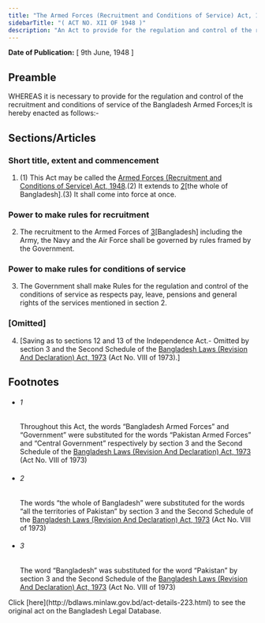 ```yaml
---
title: "The Armed Forces (Recruitment and Conditions of Service) Act, 1948"
sidebarTitle: "( ACT NO. XII OF 1948 )"
description: "An Act to provide for the regulation and control of the recruitment and conditions of service of the Bangladesh Armed Forces.1♣"
---
```


**Date of Publication:** [ 9th June, 1948 ]

## Preamble

WHEREAS it is necessary to provide for the regulation and control of the recruitment and conditions of service of the Bangladesh Armed Forces;It is hereby enacted as follows:-

## Sections/Articles

### Short title, extent and commencement

1. (1) This Act may be called the [Armed Forces (Recruitment and Conditions of Service) Act, 1948](/laws/act-223 "Armed Forces (Recruitment and Conditions of Service) Act, 1948").(2) It extends to [2](1)[the whole of Bangladesh].(3) It shall come into force at once.

### Power to make rules for recruitment

2. The recruitment to the Armed Forces of [3](1)[Bangladesh] including the Army, the Navy and the Air Force shall be governed by rules framed by the Government.

### Power to make rules for conditions of service

3. The Government shall make Rules for the regulation and control of the conditions of service as respects pay, leave, pensions and general rights of the services mentioned in section 2.

### [Omitted]

4. [Saving as to sections 12 and 13 of the Independence Act.- Omitted by section 3 and the Second Schedule of the [Bangladesh Laws (Revision And Declaration) Act, 1973](/laws/act-430 "Bangladesh Laws (Revision And Declaration) Act, 1973") (Act No. VIII of 1973).]

## Footnotes

- ###### 1

  Throughout this Act, the words “Bangladesh Armed Forces” and “Government” were substituted for the words “Pakistan Armed Forces” and “Central Government” respectively by section 3 and the Second Schedule of the [Bangladesh Laws (Revision And Declaration) Act, 1973](/laws/act-430 "Bangladesh Laws (Revision And Declaration) Act, 1973") (Act No. VIII of 1973)

- ###### 2

  The words “the whole of Bangladesh” were substituted for the words “all the territories of Pakistan” by section 3 and the Second Schedule of the [Bangladesh Laws (Revision And Declaration) Act, 1973](/laws/act-430 "Bangladesh Laws (Revision And Declaration) Act, 1973") (Act No. VIII of 1973)

- ###### 3

  The word “Bangladesh” was substituted for the word “Pakistan” by section 3 and the Second Schedule of the [Bangladesh Laws (Revision And Declaration) Act, 1973](/laws/act-430 "Bangladesh Laws (Revision And Declaration) Act, 1973") (Act No. VIII of 1973)

<Note>
  Click [here](http://bdlaws.minlaw.gov.bd/act-details-223.html) to see the original act on the Bangladesh Legal Database.
</Note>

